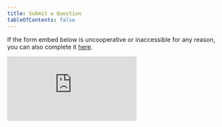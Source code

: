 ```yaml
---
title: Submit a Question
tableOfContents: false
---
```


If the form embed below is uncooperative or inaccessible for any reason, you can
also complete it
[here](https://airtable.com/apprJvmt3al5Jgisn/shrWg9of3uvkjdkaT).

<div class="not-content flex items-center justify-center">
  <iframe
    className="h-[1348px] w-[450px]"
    src="https://airtable.com/embed/shrWg9of3uvkjdkaT?backgroundColor=gray"
    frameborder="0"
    onmousewheel=""
  />
</div>
